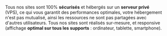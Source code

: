 Tous nos sites sont 100% **sécurisés** et hébergés sur un **serveur privé** (VPS), ce qui vous garantit des performances optimales, votre hébergement n'est pas mutualisé, ainsi les ressources ne sont pas partagées avec d'autres utilisateurs. Tous nos sites sont réalisés sur-mesure, et responsive (affichage **optimal sur tous les supports** : ordinateur, tablette, smartphone).
